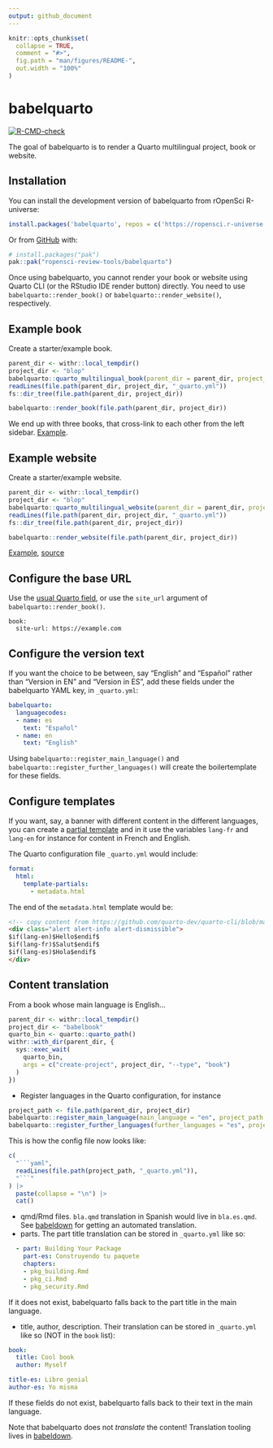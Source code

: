 ```yaml
---
output: github_document
---
```


<!-- README.md is generated from README.Rmd. Please edit that file -->

```r
knitr::opts_chunk$set(
  collapse = TRUE,
  comment = "#>",
  fig.path = "man/figures/README-",
  out.width = "100%"
)
```

# babelquarto

<!-- badges: start -->
[![R-CMD-check](https://github.com/ropensci-review-tools/quartobabel/actions/workflows/R-CMD-check.yaml/badge.svg)](https://github.com/ropensci-review-tools/quartobabel/actions/workflows/R-CMD-check.yaml)
<!-- badges: end -->

The goal of babelquarto is to render a Quarto multilingual project, book or website.

## Installation

You can install the development version of babelquarto from rOpenSci R-universe:

```r
install.packages('babelquarto', repos = c('https://ropensci.r-universe.dev', 'https://cloud.r-project.org'))
```

Or from [GitHub](https://github.com/) with:

``` r
# install.packages("pak")
pak::pak("ropensci-review-tools/babelquarto")
```

Once using babelquarto, you cannot render your book or website using Quarto CLI (or the RStudio IDE render button) directly.
You need to use `babelquarto::render_book()` or `babelquarto::render_website()`, respectively.

## Example book

Create a starter/example book.

```r
parent_dir <- withr::local_tempdir()
project_dir <- "blop"
babelquarto::quarto_multilingual_book(parent_dir = parent_dir, project_dir = project_dir)
readLines(file.path(parent_dir, project_dir, "_quarto.yml"))
fs::dir_tree(file.path(parent_dir, project_dir))
```

```r
babelquarto::render_book(file.path(parent_dir, project_dir))
```

We end up with three books, that cross-link to each other from the left sidebar.
[Example](https://devdevguide.netlify.app).


## Example website


Create a starter/example website.

```r
parent_dir <- withr::local_tempdir()
project_dir <- "blop"
babelquarto::quarto_multilingual_website(parent_dir = parent_dir, project_dir = project_dir)
readLines(file.path(parent_dir, project_dir, "_quarto.yml"))
fs::dir_tree(file.path(parent_dir, project_dir))
```

```r
babelquarto::render_website(file.path(parent_dir, project_dir))
```

[Example](https://maelle.github.io/babelsite), [source](https://github.com/maelle/babelsite)


## Configure the base URL

Use the [usual Quarto field](https://quarto.org/docs/websites/website-tools.html), or use the `site_url` argument of `babelquarto::render_book()`.

```
book:
  site-url: https://example.com
```

## Configure the version text

If you want the choice to be between, say "English" and "Español" rather than "Version in EN" and "Version in ES", add these fields under the babelquarto YAML key, in `_quarto.yml`:

```yaml
babelquarto:
  languagecodes:
  - name: es
    text: "Español"
  - name: en
    text: "English"
```

Using `babelquarto::register_main_language()` and `babelquarto::register_further_languages()` will create the boilertemplate for these fields.

## Configure templates

If you want, say, a banner with different content in the different languages, you can create a [partial template](https://quarto.org/docs/journals/templates.html#html-partials) and in it use the variables `lang-fr` and `lang-en` for instance for content in French and English.

The Quarto configuration file `_quarto.yml` would include:

```yaml
format:
  html:
    template-partials:
      - metadata.html
```

The end of the `metadata.html` template would be:

```html
<!-- copy content from https://github.com/quarto-dev/quarto-cli/blob/main/src/resources/formats/html/pandoc/metadata.html -->
<div class="alert alert-info alert-dismissible">
$if(lang-en)$Hello$endif$
$if(lang-fr)$Salut$endif$
$if(lang-es)$Hola$endif$
</div>
```

## Content translation

From a book whose main language is English...

```r
parent_dir <- withr::local_tempdir()
project_dir <- "babelbook"
quarto_bin <- quarto::quarto_path()
withr::with_dir(parent_dir, {
  sys::exec_wait(
    quarto_bin,
    args = c("create-project", project_dir, "--type", "book")
  )
})
```

- Register languages in the Quarto configuration, for instance

```r
project_path <- file.path(parent_dir, project_dir)
babelquarto::register_main_language(main_language = "en", project_path = project_path)
babelquarto::register_further_languages(further_languages = "es", project_path = project_path)
```


This is how the config file now looks like:

````r
c(
  "```yaml",
  readLines(file.path(project_path, "_quarto.yml")),
  "```"
) |> 
  paste(collapse = "\n") |> 
  cat()
````


- qmd/Rmd files. `bla.qmd` translation in Spanish would live in `bla.es.qmd`. See [babeldown](https://docs.ropensci.org/babeldown) for getting an automated translation.
- parts. The part title translation can be stored in `_quarto.yml` like so:

```yml
  - part: Building Your Package
    part-es: Construyendo tu paquete
    chapters:
    - pkg_building.Rmd
    - pkg_ci.Rmd
    - pkg_security.Rmd
```

If it does not exist, babelquarto falls back to the part title in the main language.

- title, author, description. Their translation can be stored in `_quarto.yml` like so (NOT in the `book` list):

```yml
book:
  title: Cool book
  author: Myself

title-es: Libro genial
author-es: Yo misma
```

If these fields do not exist, babelquarto falls back to their text in the main language.

Note that babelquarto does not _translate_ the content!
Translation tooling lives in [babeldown](https://docs.ropensci.org/babeldown).

